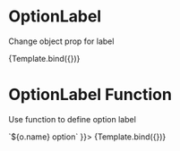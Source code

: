 


<Meta title="Components/CheckGroup/OptionLabel" component={VvCheckGroup} />

# OptionLabel

Change object prop for label

<Canvas>
	<Story
		name="OptionsLabel - string"
		args={{
			name: 'vv-group-options-label-string',
			options: [
				{ value: 1, name: 'Option 1' },
				{ value: 2, name: 'Option 2' },
				{ value: 3, name: 'Option 3' }
			],
			optionLabel: 'name'
		}}>
		{Template.bind({})}
	</Story>
</Canvas>

# OptionLabel Function

Use function to define option label

<Canvas>
	<Story
		name="OptionsLabel - function"
		args={{
			name: 'vv-group-options-label-function',
			options: [
				{ value: 1, name: 'First' },
				{ value: 2, name: 'Second' },
				{ value: 3, name: 'Third' }
			],
			optionLabel: (o) => `${o.name} option`
		}}>
		{Template.bind({})}
	</Story>
</Canvas>
